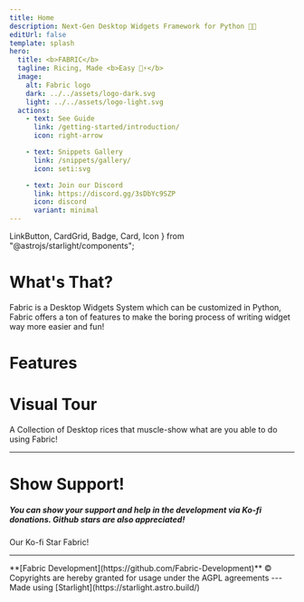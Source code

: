 ```yaml
---
title: Home
description: Next-Gen Desktop Widgets Framework for Python 🍚🐍
editUrl: false
template: splash
hero:
  title: <b>FABRIC</b>
  tagline: Ricing, Made <b>Easy 🍚⚡</b>
  image:
    alt: Fabric logo
    dark: ../../assets/logo-dark.svg
    light: ../../assets/logo-light.svg
  actions:
    - text: See Guide
      link: /getting-started/introduction/
      icon: right-arrow

    - text: Snippets Gallery
      link: /snippets/gallery/
      icon: seti:svg

    - text: Join our Discord
      link: https://discord.gg/3sDbYc9SZP
      icon: discord
      variant: minimal
---
```


  LinkButton,
  CardGrid,
  Badge,
  Card,
  Icon
} from "@astrojs/starlight/components";

<HeroBackground/>

<div class="text-center">
  <h1 class="text-5xl -mb-4">
    <span>
      <Icon class="inline" name="information" />
    </span>
  </h1>
  <h1>What's That?</h1>
  <p>
    Fabric is a Desktop Widgets System which can be customized in Python, Fabric
    offers a ton of features to make the boring process of writing widget way
    more easier and fun!
  </p>
</div>

<div class="text-center mt-10">
  <h1 class="text-5xl -mb-4">
    <span>
      <Icon class="inline" name="star" />
    </span>
  </h1>
  <h1>Features</h1>
</div>

<CardGrid stagger>
  <FeatureCard
    title="Easy to Use"
    body="Built for simplicity and ease. No unnecessary complexity, no tedious setup, and no shell scripts required!"
  />
  <FeatureCard
    title="Lots of Widgets"
    body="Fabric offers an extensive collection of pre-made widgets, allowing you to get started swiftly and effortlessly!"
  />
  <FeatureCard
    title="Cross-Platform Compatibility"
    body="Seamlessly compatible with both X11 and Wayland, Fabric also offers native support for Hyprland!"
  />
  <FeatureCard
    title="Endlessly Customizable"
    body="As a Python package, Fabric provides infinite possibilities for customization—limited only by your creativity!"
  />
  <FeatureCard
    title="Awesome Community"
    body="Join our active and welcoming community on Discord, where you’ll find support and collaboration opportunities!"
  />
  <FeatureCard
  title="Enhanced DevEX"
  body="Fabric adopts an advanced typing system thus fewer bugs and better development experience!"
/>

</CardGrid>
<div class="text-center mt-10" >

  <h1 class="text-5xl -mb-10">
    <span><Icon class="inline" name="laptop"/></span>
  </h1>
  <div class="text-5xl -mb-14">
    <Badge text="New Section!"/>
  </div>
  <h1>Visual Tour</h1>
  A Collection of Desktop rices that muscle-show what are you able to do using Fabric!
</div>
<CardGrid>
  <ShowcaseCard
    name="Fabrika - فابريكا"
    author="EL-Darsh"
    description="A setup that is fully equipped, finely tuned, and built to perform flawlessly!"
    imageSrc="/showcase/darsh-fabrika.png"
    src="https://example.com"
  />
  <ShowcaseCard
    name="Ax-Shell"
    author="Axenide"
    description="A hackable shell for Hyprland, powered by Fabric."
    imageSrc="/showcase/axenide-ax-shell.webp"
    src="https://github.com/Axenide/Ax-Shell"
  />
  <ShowcaseCard
    name="Spacerice"
    author="SlumberDemon"
    description="Inspired by Deta Space, a beautifully incomplete rice with room for customization and expansion!"
    imageSrc="/showcase/slumberdemon-spacerice.webp"
    src="https://github.com/SlumberDemon/dotfiles/tree/spacerice"
  />
</CardGrid>

---

<div class="text-center mt-10">
  <h1 class="text-5xl -mb-4">
    <span><Icon class="inline" name="heart"/></span>
  </h1>
  <h1>Show Support!</h1>
  <h5 class="font-normal">
    You can show your support and help in the development via Ko-fi donations.
    Github stars are also appreciated!
  </h5>
  <LinkButton
    class={"shine border-0"}
    icon="external"
    href={"https://ko-fi.com/kairead"}
  >
    Our Ko-fi
  </LinkButton>
  <LinkButton
    variant="minimal"
    class={"shine border-0 px-2"}
    icon="github"
    href={"https://github.com/Fabric-Development/fabric"}
  >
    Star Fabric!
  </LinkButton>

</div>

---

<div class="text-center">
  <h8>
    **[Fabric Development](https://github.com/Fabric-Development)** ©
    Copyrights are hereby granted for usage under the AGPL agreements
  </h8>
  ---
  <div class="inline-flex items-center gap-1">
    Made using [Starlight](https://starlight.astro.build/)
    <div style="margin-top: 0.2rem !important">
      <Icon name="starlight" />
    </div>
    <div style="margin-top: 0.2rem !important">
      <Icon name="astro" />
    </div>
  </div>
</div>
